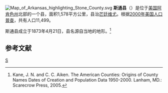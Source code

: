 [[File:Map_of_Arkansas_highlighting_Stone_County.svg|right]]
'''斯通县'''（{{lang-en|Stone County}}）是位于[[美国|美国]][[阿肯色州|阿肯色州]]北部的一个县，面积1,578平方公里，县治[[芒廷维尤_(阿肯色州)|芒廷维尤]]。根据[[2000年美国人口普查|2000年美国人口普查]]，共有人口11,499。

斯通县成立于1873年4月21日，县名源自当地的地形。<ref>Kane, J. N. and C. C. Aiken. The American Counties: Origins of County Names Dates of Creation and Population Data 1950-2000. Lanham, MD.: Scarecrow Press, 2005.</ref>

==参考文献==
<div class="references-small">
<references />
</div>
{{斯通縣 (阿肯色州)}}
{{Arkansas}}

[[Category:阿肯色州行政区划|S]]